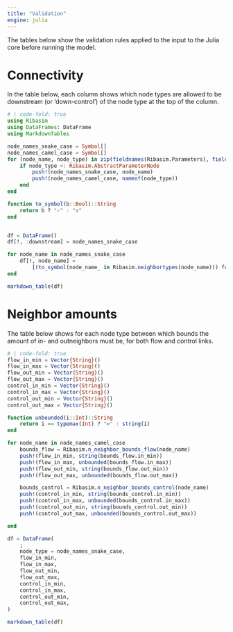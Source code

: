 ```yaml
---
title: "Validation"
engine: julia
---
```


The tables below show the validation rules applied to the input to the Julia core before running the model.

# Connectivity

In the table below, each column shows which node types are allowed to be downstream (or 'down-control') of the node type at the top of the column.

```julia
# | code-fold: true
using Ribasim
using DataFrames: DataFrame
using MarkdownTables

node_names_snake_case = Symbol[]
node_names_camel_case = Symbol[]
for (node_name, node_type) in zip(fieldnames(Ribasim.Parameters), fieldtypes(Ribasim.Parameters))
    if node_type <: Ribasim.AbstractParameterNode
        push!(node_names_snake_case, node_name)
        push!(node_names_camel_case, nameof(node_type))
    end
end

function to_symbol(b::Bool)::String
    return b ? "✓" : "x"
end


df = DataFrame()
df[!, :downstream] = node_names_snake_case

for node_name in node_names_snake_case
    df[!, node_name] =
        [(to_symbol(node_name_ in Ribasim.neighbortypes(node_name))) for node_name_ in node_names_snake_case]
end

markdown_table(df)
```

# Neighbor amounts

The table below shows for each node type between which bounds the amount of in- and outneighbors must be, for both flow and control links.

```julia
# | code-fold: true
flow_in_min = Vector{String}()
flow_in_max = Vector{String}()
flow_out_min = Vector{String}()
flow_out_max = Vector{String}()
control_in_min = Vector{String}()
control_in_max = Vector{String}()
control_out_min = Vector{String}()
control_out_max = Vector{String}()

function unbounded(i::Int)::String
    return i == typemax(Int) ? "∞" : string(i)
end

for node_name in node_names_camel_case
    bounds_flow = Ribasim.n_neighbor_bounds_flow(node_name)
    push!(flow_in_min, string(bounds_flow.in_min))
    push!(flow_in_max, unbounded(bounds_flow.in_max))
    push!(flow_out_min, string(bounds_flow.out_min))
    push!(flow_out_max, unbounded(bounds_flow.out_max))

    bounds_control = Ribasim.n_neighbor_bounds_control(node_name)
    push!(control_in_min, string(bounds_control.in_min))
    push!(control_in_max, unbounded(bounds_control.in_max))
    push!(control_out_min, string(bounds_control.out_min))
    push!(control_out_max, unbounded(bounds_control.out_max))

end

df = DataFrame(
    ;
    node_type = node_names_snake_case,
    flow_in_min,
    flow_in_max,
    flow_out_min,
    flow_out_max,
    control_in_min,
    control_in_max,
    control_out_min,
    control_out_max,
)

markdown_table(df)
```
